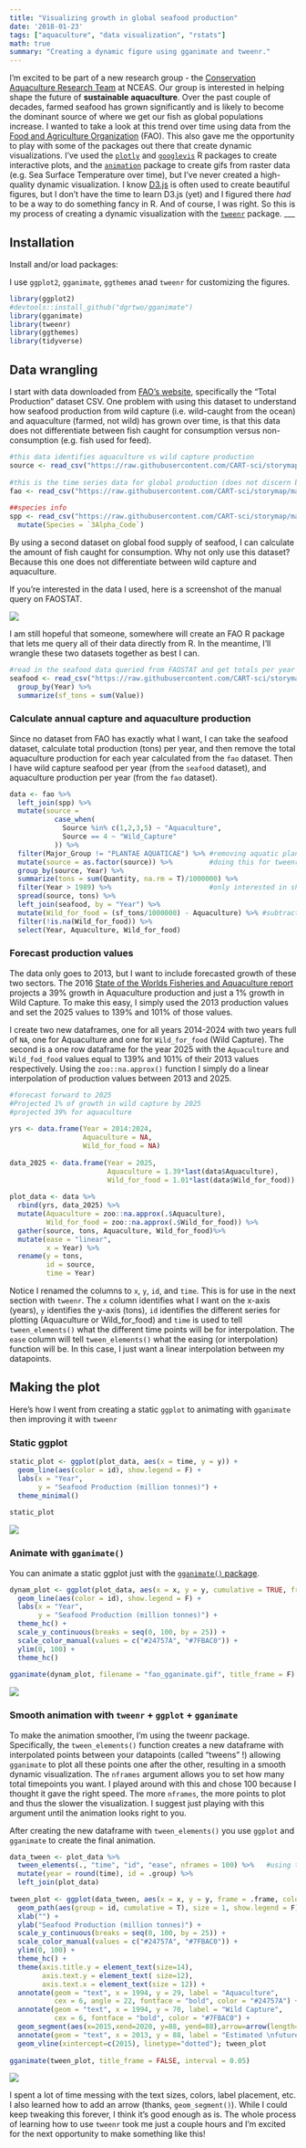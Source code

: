```yaml
---
title: "Visualizing growth in global seafood production"
date: '2018-01-23'
tags: ["aquaculture", "data visualization", "rstats"]
math: true
summary: "Creating a dynamic figure using gganimate and tweenr."
---
```

I'm excited to be part of a new research group - the [Conservation Aquaculture Research Team](http://www.cart-sci.org/) at NCEAS. Our group is interested in helping shape the future of **sustainable aquaculture**. Over the past couple of decades, farmed seafood has grown significantly and is likely to become the dominant source of where we get our fish as global populations increase. I wanted to take a look at this trend over time using data from the [Food and Agriculture Organization](http://www.fao.org/home/en/) (FAO). This also gave me the opportunity to play with some of the packages out there that create dynamic visualizations. I've used the [`plotly`](https://plot.ly/ggplot2/getting-started/) and [`googlevis`](https://github.com/mages/googleVis#googlevis) R packages to create interactive plots, and the [`animation`](https://yihui.name/animation/) package to create gifs from raster data (e.g. Sea Surface Temperature over time), but I've never created a high-quality dynamic visualization. I know [D3.js](https://d3js.org/) is often used to create beautiful figures, but I don't have the time to learn D3.js (yet) and I figured there *had* to be a way to do something fancy in R. And of course, I was right. So this is my process of creating a dynamic visualization with the [`tweenr`](https://github.com/thomasp85/tweenr) package.
___

## Installation

Install and/or load packages:

I use `ggplot2`, `gganimate`, `ggthemes` anad `tweenr` for customizing the figures.

```r
library(ggplot2)
#devtools::install_github("dgrtwo/gganimate")
library(gganimate)
library(tweenr)
library(ggthemes)
library(tidyverse)
```

## Data wrangling

I start with data downloaded from [FAO’s website](http://www.fao.org/fishery/statistics/global-production/en), specifically the “Total Production” dataset CSV. One problem with using this dataset to understand how seafood production from wild capture (i.e. wild-caught from the ocean) and aquaculture (farmed, not wild) has grown over time, is that this data does not differentiate between fish caught for consumption versus non-consumption (e.g. fish used for feed).

```r
#this data identifies aquaculture vs wild capture production  
source <- read_csv("https://raw.githubusercontent.com/CART-sci/storymap/master/data/GlobalProuction_2017.1.1/CL_FI_PRODUCTION_SOURCE.csv")
    
#this is the time series data for global production (does not discern b/w seafood and nonseafood)  
fao <- read_csv("https://raw.githubusercontent.com/CART-sci/storymap/master/data/GlobalProuction_2017.1.1/TS_FI_PRODUCTION.csv")
    
##species info  
spp <- read_csv("https://raw.githubusercontent.com/CART-sci/storymap/master/data/GlobalProuction_2017.1.1/CL_FI_SPECIES_GROUPS.csv") %>%
  mutate(Species = `3Alpha_Code`) 
```

By using a second dataset on global food supply of seafood, I can calculate the amount of fish caught for consumption. Why not only use this dataset? Because this one does not differentiate between wild capture and aquaculture.

If you’re interested in the data I used, here is a screenshot of the manual query on FAOSTAT.

![](~/github/personal_website/static/img/fao_query.png)

I am still hopeful that someone, somewhere will create an FAO R package that lets me query all of their data directly from R. In the meantime, I'll wrangle these two datasets together as best I can.

```r
#read in the seafood data queried from FAOSTAT and get totals per year  
seafood <- read_csv("https://raw.githubusercontent.com/CART-sci/storymap/master/data/FAOSTAT_data_12-21-2017.csv") %>%
  group_by(Year) %>%
  summarize(sf_tons = sum(Value))
```

### Calculate annual capture and aquaculture production

Since no dataset from FAO has exactly what I want, I can take the seafood dataset, calculate total production (tons) per year, and then remove the total aquaculture production for each year calculated from the `fao` dataset. Then I have wild capture seafood per year (from the `seafood` dataset), and aquaculture production per year (from the `fao` dataset).

```r
data <- fao %>%
  left_join(spp) %>%
  mutate(source = 
           case_when(
             Source %in% c(1,2,3,5) ~ "Aquaculture",
             Source == 4 ~ "Wild_Capture"
           )) %>%
  filter(Major_Group != "PLANTAE AQUATICAE") %>% #removing aquatic plants  
  mutate(source = as.factor(source)) %>%         #doing this for tweenr...still don't know why we need to  
  group_by(source, Year) %>%
  summarize(tons = sum(Quantity, na.rm = T)/1000000) %>%
  filter(Year > 1989) %>%                        #only interested in showing 1990 onwards  
  spread(source, tons) %>%
  left_join(seafood, by = "Year") %>%
  mutate(Wild_for_food = (sf_tons/1000000) - Aquaculture) %>% #subtract aquaculture from seafood series to get wild capture for seafood  
  filter(!is.na(Wild_for_food)) %>%
  select(Year, Aquaculture, Wild_for_food)
```

### Forecast production values

The data only goes to 2013, but I want to include forecasted growth of these two sectors. The 2016 [State of the Worlds Fisheries and Aquaculture report](http://www.fao.org/publications/sofia/2016/en/) projects a 39% growth in Aquaculture production and just a 1% growth in Wild Capture. To make this easy, I simply used the 2013 production values and set the 2025 values to 139% and 101% of those values.

I create two new dataframes, one for all years 2014-2024 with two years full of `NA`, one for Aquaculture and one for `Wild_for_food` (Wild Capture). The second is a one row dataframe for the year 2025 with the `Aquaculture` and `Wild_fod_food` values equal to 139% and 101% of their 2013 values respectively. Using the `zoo::na.approx()` function I simply do a linear interpolation of production values between 2013 and 2025.

```r
#forecast forward to 2025
#Projected 1% of growth in wild capture by 2025
#projected 39% for aquaculture
    
yrs <- data.frame(Year = 2014:2024,
                  Aquaculture = NA,
                  Wild_for_food = NA)
    
data_2025 <- data.frame(Year = 2025,
                        Aquaculture = 1.39*last(data$Aquaculture),
                        Wild_for_food = 1.01*last(data$Wild_for_food))
    
plot_data <- data %>%
  rbind(yrs, data_2025) %>%
  mutate(Aquaculture = zoo::na.approx(.$Aquaculture),
         Wild_for_food = zoo::na.approx(.$Wild_for_food)) %>%
  gather(source, tons, Aquaculture, Wild_for_food)%>%
  mutate(ease = "linear",
         x = Year) %>%
  rename(y = tons,
         id = source,
         time = Year)
```

Notice I renamed the columns to `x`, `y`, `id`, and `time`. This is for use in the next section with `tweenr`. The `x` column identifies what I want on the x-axis (years), `y` identifies the y-axis (tons), `id` identifies the different series for plotting (Aquaculture or Wild_for_food) and `time` is used to tell `tween_elements()` what the different time points will be for interpolation. The `ease` column will tell `tween_elements()` what the easing (or interpolation) function will be. In this case, I just want a linear interpolation between my datapoints.

## Making the plot

Here's how I went from creating a static `ggplot` to animating with `gganimate` then improving it with `tweenr`

### Static ggplot

```r
static_plot <- ggplot(plot_data, aes(x = time, y = y)) +
  geom_line(aes(color = id), show.legend = F) +
  labs(x = "Year",
       y = "Seafood Production (million tonnes)") +
  theme_minimal()
    
static_plot
```

![](~/github/personal_website/static/img/static.png)

### Animate with `gganimate()`

You can animate a static ggplot just with the [`gganimate()` package](https://github.com/dgrtwo/gganimate).

```r
dynam_plot <- ggplot(plot_data, aes(x = x, y = y, cumulative = TRUE, frame = time)) +
  geom_line(aes(color = id), show.legend = F) +
  labs(x = "Year",
       y = "Seafood Production (million tonnes)") +
  theme_hc() +
  scale_y_continuous(breaks = seq(0, 100, by = 25)) +
  scale_color_manual(values = c("#24757A", "#7FBAC0")) +
  ylim(0, 100) +
  theme_hc() 
      
gganimate(dynam_plot, filename = "fao_gganimate.gif", title_frame = F)

```

![](~/github/personal_website/static/img/fao_gganimate.gif)

### Smooth animation with `tweenr` + `ggplot` + `gganimate`

To make the animation smoother, I’m using the tweenr package. Specifically, the `tween_elements()` function creates a new dataframe with interpolated points between your datapoints (called "tweens" !) allowing `gganimate` to plot all these points one after the other, resulting in a smooth dynamic visualization. The `nframes` argument allows you to set how many total timepoints you want. I played around with this and chose 100 because I thought it gave the right speed. The more `nframes`, the more points to plot and thus the slower the visualization. I suggest just playing with this argument until the animation looks right to you. 

After creating the new dataframe with `tween_elements()` you use `ggplot` and `gganimate` to create the final animation.

```r
data_tween <- plot_data %>%
  tween_elements(., "time", "id", "ease", nframes = 100) %>%   #using tweenr!
  mutate(year = round(time), id = .group) %>%
  left_join(plot_data)
    
tween_plot <- ggplot(data_tween, aes(x = x, y = y, frame = .frame, color = id)) +
  geom_path(aes(group = id, cumulative = T), size = 1, show.legend = F) +
  xlab("") +
  ylab("Seafood Production (million tonnes)") +
  scale_y_continuous(breaks = seq(0, 100, by = 25)) +
  scale_color_manual(values = c("#24757A", "#7FBAC0")) +
  ylim(0, 100) +
  theme_hc() +
  theme(axis.title.y = element_text(size=14),
        axis.text.y = element_text( size=12),
        axis.text.x = element_text(size = 12)) +
  annotate(geom = "text", x = 1994, y = 29, label = "Aquaculture", 
           cex = 6, angle = 22, fontface = "bold", color = "#24757A") +
  annotate(geom = "text", x = 1994, y = 70, label = "Wild Capture", 
           cex = 6, fontface = "bold", color = "#7FBAC0") +
  geom_segment(aes(x=2015,xend=2020, y=88, yend=88),arrow=arrow(length=unit(0.2,"cm")),show.legend=F, color = "darkgray") +
  annotate(geom = "text", x = 2013, y = 88, label = "Estimated \nfuture growth", color= "darkgray", fontface = "bold", cex = 4.5, angle = 90) +
  geom_vline(xintercept=c(2015), linetype="dotted"); tween_plot
    
gganimate(tween_plot, title_frame = FALSE, interval = 0.05)
```
![](~/github/personal_website/static/img/fao_aq_capture_fig.gif)

I spent a lot of time messing with the text sizes, colors, label placement, etc. I also learned how to add an arrow (thanks, `geom_segment()`). While I could keep tweaking this forever, I think it's good enough as is. The whole process of learning how to use `tweenr` took me just a couple hours and I'm excited for the next opportunity to make something like this!

